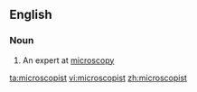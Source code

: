 ==English==

===Noun===
{{en-noun}}

# An expert at [[microscopy]]

[[ta:microscopist]]
[[vi:microscopist]]
[[zh:microscopist]]